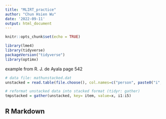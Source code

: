 ```yaml
---
title: "MLIRT_practice"
author: "Chun Hsien Wu"
date: '2022-09-11'
output: html_document
---
```


```r
knitr::opts_chunk$set(echo = TRUE)
```
```r
library(lme4)
library(tidyverse)
packageVersion("tidyverse")
library(optimx)
```
example from R. J. de Ayala page 542
```r
# data file: mathunstacked.dat
unstacked = read.table(file.choose(), col.names=c("person", paste0("i", 1:5)))
```
```r
# reformat unstacked data into stacked format (tidyr: gather)
tmpstacked = gather(unstacked, key= item, value=x, i1:i5)
```
## R Markdown
